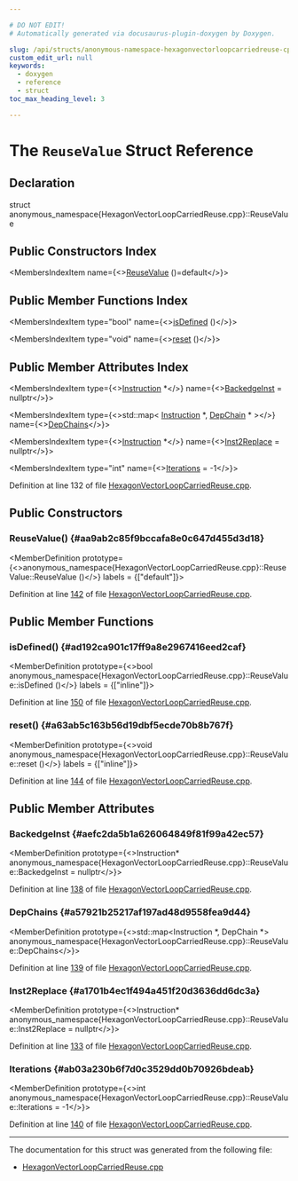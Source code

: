 ```yaml
---

# DO NOT EDIT!
# Automatically generated via docusaurus-plugin-doxygen by Doxygen.

slug: /api/structs/anonymous-namespace-hexagonvectorloopcarriedreuse-cpp-/reusevalue
custom_edit_url: null
keywords:
  - doxygen
  - reference
  - struct
toc_max_heading_level: 3

---
```





# The `ReuseValue` Struct Reference

<DoxygenPage pluginConfig={pluginConfig}>



## Declaration

<CodeBlock>struct anonymous_namespace{HexagonVectorLoopCarriedReuse.cpp}::ReuseValue</CodeBlock>

## Public Constructors Index

<MembersIndex>

<MembersIndexItem
  name={<><a href="#aa9ab2c85f9bccafa8e0c647d455d3d18">ReuseValue</a> ()=default</>}>
</MembersIndexItem>

</MembersIndex>

## Public Member Functions Index

<MembersIndex>

<MembersIndexItem
  type="bool"
  name={<><a href="#ad192ca901c17ff9a8e2967416eed2caf">isDefined</a> ()</>}>
</MembersIndexItem>

<MembersIndexItem
  type="void"
  name={<><a href="#a63ab5c163b56d19dbf5ecde70b8b767f">reset</a> ()</>}>
</MembersIndexItem>

</MembersIndex>

## Public Member Attributes Index

<MembersIndex>

<MembersIndexItem
  type={<><a href="/docs/api/classes/llvm/instruction">Instruction</a> &#42;</>}
  name={<><a href="#aefc2da5b1a626064849f81f99a42ec57">BackedgeInst</a> = nullptr</>}>
</MembersIndexItem>

<MembersIndexItem
  type={<>std::map&lt; <a href="/docs/api/classes/llvm/instruction">Instruction</a> &#42;, <a href="/docs/api/classes/anonymous-namespace-hexagonvectorloopcarriedreuse-cpp-/depchain">DepChain</a> &#42; &gt;</>}
  name={<><a href="#a57921b25217af197ad48d9558fea9d44">DepChains</a></>}>
</MembersIndexItem>

<MembersIndexItem
  type={<><a href="/docs/api/classes/llvm/instruction">Instruction</a> &#42;</>}
  name={<><a href="#a1701b4ec1f494a451f20d3636dd6dc3a">Inst2Replace</a> = nullptr</>}>
</MembersIndexItem>

<MembersIndexItem
  type="int"
  name={<><a href="#ab03a230b6f7d0c3529dd0b70926bdeab">Iterations</a> = -1</>}>
</MembersIndexItem>

</MembersIndex>


Definition at line 132 of file <a href="/docs/api/files/lib/lib/target/lib/target/hexagon/hexagonvectorloopcarriedreuse-cpp">HexagonVectorLoopCarriedReuse.cpp</a>.

<SectionDefinition>

## Public Constructors

### ReuseValue() {#aa9ab2c85f9bccafa8e0c647d455d3d18}

<MemberDefinition
  prototype={<>anonymous&#95;namespace&#123;HexagonVectorLoopCarriedReuse.cpp&#125;::ReuseValue::ReuseValue ()</>}
  labels = {["default"]}>

Definition at line <a href="/docs/api/files/lib/lib/target/lib/target/hexagon/hexagonvectorloopcarriedreuse-cpp/#l00142">142</a> of file <a href="/docs/api/files/lib/lib/target/lib/target/hexagon/hexagonvectorloopcarriedreuse-cpp">HexagonVectorLoopCarriedReuse.cpp</a>.
</MemberDefinition>

</SectionDefinition>

<SectionDefinition>

## Public Member Functions

### isDefined() {#ad192ca901c17ff9a8e2967416eed2caf}

<MemberDefinition
  prototype={<>bool anonymous&#95;namespace&#123;HexagonVectorLoopCarriedReuse.cpp&#125;::ReuseValue::isDefined ()</>}
  labels = {["inline"]}>

Definition at line <a href="/docs/api/files/lib/lib/target/lib/target/hexagon/hexagonvectorloopcarriedreuse-cpp/#l00150">150</a> of file <a href="/docs/api/files/lib/lib/target/lib/target/hexagon/hexagonvectorloopcarriedreuse-cpp">HexagonVectorLoopCarriedReuse.cpp</a>.
</MemberDefinition>

### reset() {#a63ab5c163b56d19dbf5ecde70b8b767f}

<MemberDefinition
  prototype={<>void anonymous&#95;namespace&#123;HexagonVectorLoopCarriedReuse.cpp&#125;::ReuseValue::reset ()</>}
  labels = {["inline"]}>

Definition at line <a href="/docs/api/files/lib/lib/target/lib/target/hexagon/hexagonvectorloopcarriedreuse-cpp/#l00144">144</a> of file <a href="/docs/api/files/lib/lib/target/lib/target/hexagon/hexagonvectorloopcarriedreuse-cpp">HexagonVectorLoopCarriedReuse.cpp</a>.
</MemberDefinition>

</SectionDefinition>

<SectionDefinition>

## Public Member Attributes

### BackedgeInst {#aefc2da5b1a626064849f81f99a42ec57}

<MemberDefinition
  prototype={<>Instruction&#42; anonymous&#95;namespace&#123;HexagonVectorLoopCarriedReuse.cpp&#125;::ReuseValue::BackedgeInst = nullptr</>}>

Definition at line <a href="/docs/api/files/lib/lib/target/lib/target/hexagon/hexagonvectorloopcarriedreuse-cpp/#l00138">138</a> of file <a href="/docs/api/files/lib/lib/target/lib/target/hexagon/hexagonvectorloopcarriedreuse-cpp">HexagonVectorLoopCarriedReuse.cpp</a>.
</MemberDefinition>

### DepChains {#a57921b25217af197ad48d9558fea9d44}

<MemberDefinition
  prototype={<>std::map&lt;Instruction &#42;, DepChain &#42;&gt; anonymous&#95;namespace&#123;HexagonVectorLoopCarriedReuse.cpp&#125;::ReuseValue::DepChains</>}>

Definition at line <a href="/docs/api/files/lib/lib/target/lib/target/hexagon/hexagonvectorloopcarriedreuse-cpp/#l00139">139</a> of file <a href="/docs/api/files/lib/lib/target/lib/target/hexagon/hexagonvectorloopcarriedreuse-cpp">HexagonVectorLoopCarriedReuse.cpp</a>.
</MemberDefinition>

### Inst2Replace {#a1701b4ec1f494a451f20d3636dd6dc3a}

<MemberDefinition
  prototype={<>Instruction&#42; anonymous&#95;namespace&#123;HexagonVectorLoopCarriedReuse.cpp&#125;::ReuseValue::Inst2Replace = nullptr</>}>

Definition at line <a href="/docs/api/files/lib/lib/target/lib/target/hexagon/hexagonvectorloopcarriedreuse-cpp/#l00133">133</a> of file <a href="/docs/api/files/lib/lib/target/lib/target/hexagon/hexagonvectorloopcarriedreuse-cpp">HexagonVectorLoopCarriedReuse.cpp</a>.
</MemberDefinition>

### Iterations {#ab03a230b6f7d0c3529dd0b70926bdeab}

<MemberDefinition
  prototype={<>int anonymous&#95;namespace&#123;HexagonVectorLoopCarriedReuse.cpp&#125;::ReuseValue::Iterations = -1</>}>

Definition at line <a href="/docs/api/files/lib/lib/target/lib/target/hexagon/hexagonvectorloopcarriedreuse-cpp/#l00140">140</a> of file <a href="/docs/api/files/lib/lib/target/lib/target/hexagon/hexagonvectorloopcarriedreuse-cpp">HexagonVectorLoopCarriedReuse.cpp</a>.
</MemberDefinition>

</SectionDefinition>

<hr/>

The documentation for this struct was generated from the following file:

<ul>
<li><a href="/docs/api/files/lib/lib/target/lib/target/hexagon/hexagonvectorloopcarriedreuse-cpp">HexagonVectorLoopCarriedReuse.cpp</a></li>
</ul>

</DoxygenPage>

